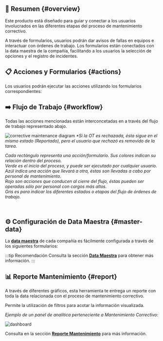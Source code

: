 
## 📌 Resumen {#overview}

Este producto está diseñado para guiar y conectar a los usuarios involucrados en las diferentes etapas del proceso de mantenimiento correctivo. 

A través de formularios, usuarios podrán dar avisos de fallas en equipos e interactuar con órdenes de trabajo. Los formularios están conectados con la data maestra de la compañía, facilitando a los usuarios la selección de opciones y el registro de incidentes.


## 📋 Acciones y Formularios {#actions}
Los usuarios podrán ejecutar las acciones utilizando los formularios correspondientes:

<Related/>

## ➡️ Flujo de Trabajo {#workflow}
Todas las acciones mencionadas están interconcetadas en a través del flujo de trabajo representado abajo.

<div className="img_sizing">

![corrective maintenance diagram](/img/productos_es/product_cm_diagram.png)
_*Si la OT es rechazada, ésta sigue en el mismo estado (Reportado), pero el usuario que rechazó es removido de la tarea._  

_Cada rectángulo representa una acción/formulario. Sus colores indican su relación dentro del proceso.  <br/><span className="badge badge--success">Verde</span> es el inicio del proceso, y puede ser ejecutado por cualquier usuario. <br/><span className="badge badge--info">Azúl</span> indica una acción que llevará a otra, éstas son llevadas a cabo por personal de mantenimiento. <br/><span className="badge badge--danger">Rojo</span> son acciones que conducen al cierre del flujo, éstas pueden ser operadas sólo por personal con cargos más altos. <br/><span className="badge badge--secondary">Gris</span> es para indicar los diferentes estados o etapas del flujo de órdenes de trabajo._


</div> 



## ⚙️ Configuración de Data Maestra {#master-data}

La [**data maestra**](/docs/products/corrective_maintenance/master_data/overview) de cada compañía es fácilmente configurada a través de los siguientes formularios:

<Configuration/>

:::tip Recomendación
Consulta la sección [**Data Maestra**](/docs/products/corrective_maintenance/master_data/overview) para obtener más información.
:::


## 📊 Reporte Mantenimiento {#report}
A través de diferentes gráficos, esta herramienta te entrega un reporte con toda la data relacionada con el proceso de mantenimiento correctivo. 

Permite la utilización de filtros para acotar la información visualizada.

_Ejemplo de un panel de analítica perteneciente a Mantenimiento Correctivo:_

<div className="align-center">

![dashboard](/img/productos_es/product_cm_dashboard_preview.png)

</div>

Consulta en la sección [**Reporte Mantenimiento**](/docs/products/corrective_maintenance/reports/overview) para más información.